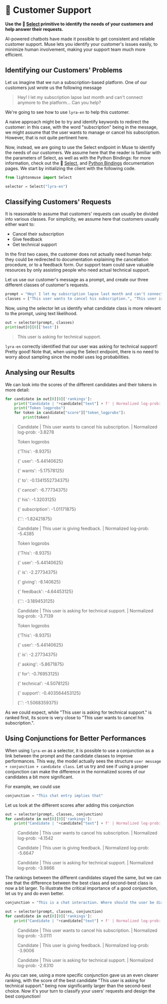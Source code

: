 ---
---

# 🚩 Customer Support

**Use the 🔘 [Select](/api/primitives/evaluate/select) primitive to identify the needs of your customers and help answer their requests.**

AI-powered chatbots have made it possible to get consistent and reliable customer support. Muse lets you identify your customer's issues easily, to minimize human involvement, making your support team much more efficient.

## Identifying our Customers' Problems

Let us imagine that we run a subscription-based platform. One of our customers just wrote us the following message

> Hey! I let my subscription lapse last month and can't connect anymore to the platform... Can you help?

We're going to see how to use `lyra-en` to help this customer.

A naive approach might be to try and identify keywords to redirect the customer: in this case, with the word "subscription" being in the message, we might assume that the user wants to manage or cancel his subscription. However, that is not quite pertinent here.

Now, instead, we are going to use the Select endpoint in Muse to identify the needs of our customers. We assume here that the reader is familiar with the parameters of Select, as well as with the Python Bindings: for more information, check out the 🔘 [Select](/api/primitives/evaluate/select), and [Python Bindings](/api/bindings/python) documentation pages. We start by initializing the client with the following code.

```python
from lightonmuse import Select

selector = Select("lyra-en")
```

## Classifying Customers' Requests

It is reasonable to assume that customers' requests can usually be divided into various classes. For simplicity, we assume here that customers usually either want to:

-   Cancel their subscription
-   Give feedback
-   Get technical support

In the first two cases, the customer does not actually need human help: they could be redirected to documentation explaining the cancellation procedure, or to a feedback form. Our support team could save valuable resources by only assisting people who need actual technical support.

Let us use our customer's message as a prompt, and create our three different classes of customer's requests.

```python
prompt = "Hey! I let my subscription lapse last month and can't connect anymore to the platform... Can you help?"
classes = ["This user wants to cancel his subscription.", "This user is giving feedback.", "This user is asking for technical support."]
```

Now, using the selector let us identify what candidate class is more relevant to the prompt, using text likelihood.

```python
out = selector(prompt, classes)
print(out[0][0]['best'])
```

> This user is asking for technical support.

`lyra-en` correctly identified that our user was asking for technical support! Pretty good! Note that, when using the Select endpoint, there is no need to worry about sampling since the model uses log probabilities.

## Analysing our Results

We can look into the scores of the different candidates and their tokens in more detail:

```python
for candidate in out[0][0]['rankings']:
    print("Candidate | "+candidate["text"] + f' | Normalized log-prob: {candidate["score"]["normalized_logprob"]:.4f}')
    print("Token logprobs")
    for token in candidate["score"]["token_logprobs"]:
        print(token)
```

> Candidate | This user wants to cancel his subscription. | Normalized log-prob: -3.8278
>
> Token logprobs
>
> {'This': -8.9375}
>
> {' user': -5.44140625}
>
> {' wants': -5.17578125}
>
> {' to': -0.1341552734375}
>
> {' cancel': -6.77734375}
>
> {' his': -1.3203125}
>
> {' subscription': -1.01171875}
>
> {'.': -1.82421875}

> Candidate | This user is giving feedback. | Normalized log-prob: -5.4385
>
> Token logprobs
>
> {'This': -8.9375}
>
> {' user': -5.44140625}
>
> {' is': -2.27734375}
>
> {' giving': -8.140625}
>
> {' feedback': -4.64453125}
>
> {'.': -3.189453125}

> Candidate | This user is asking for technical support. | Normalized log-prob: -3.7139
>
> Token logprobs
>
> {'This': -8.9375}
>
> {' user': -5.44140625}
>
> {' is': -2.27734375}
>
> {' asking': -5.8671875}
>
> {' for': -0.76953125}
>
> {' technical': -4.5078125}
>
> {' support': -0.403564453125}
>
> {'.': -1.5068359375}

As we could expect, while "This user is asking for technical support." is ranked first, its score is very close to "This user wants to cancel his subscription.".

## Using Conjunctions for Better Performances

When using `lyra-en` as a selector, it is possible to use a conjunction as a link between the prompt and the candidate classes to improve performances. This way, the model actually sees the structure `user message + conjunction + candidate class`. Let us try and see if using a proper conjunction can make the difference in the normalized scores of our candidates a bit more significant.

For example, we could use

```python
conjunction = "This chat entry implies that"
```

Let us look at the different scores after adding this conjunction

```python
out = selector(prompt, classes, conjunction)
for candidate in out[0][0]['rankings']:
    print("Candidate | "+candidate["text"] + f' | Normalized log-prob: {candidate["score"]["normalized_logprob"]:.4f}')
```

> Candidate | This user wants to cancel his subscription. | Normalized log-prob: -4.1542
>
> Candidate | This user is giving feedback. | Normalized log-prob: -5.6647
>
> Candidate | This user is asking for technical support. | Normalized log-prob: -3.9866

The rankings between the different candidates stayed the same, but we can see that the difference between the best class and second-best class is now a bit larger. To illustrate the critical importance of a good conjunction, let us try and do even better.

```python
conjunction = "This is a chat interaction. Where should the user be directed?"

out = selector(prompt, classes, conjunction)
for candidate in out[0][0]['rankings']:
    print("Candidate | "+candidate["text"] + f' | Normalized log-prob: {candidate["score"]["normalized_logprob"]:.4f}')
```

> Candidate | This user wants to cancel his subscription. | Normalized log-prob: -3.0111
>
> Candidate | This user is giving feedback. | Normalized log-prob: -3.9006
>
> Candidate | This user is asking for technical support. | Normalized log-prob: -2.6310

As you can see, using a more specific conjunction gave us an even clearer ranking, with the score of the best candidate "This user is asking for technical support." being now significantly larger than the second-best choice. Now it's your turn to classify your users' requests and design the best conjunction!
